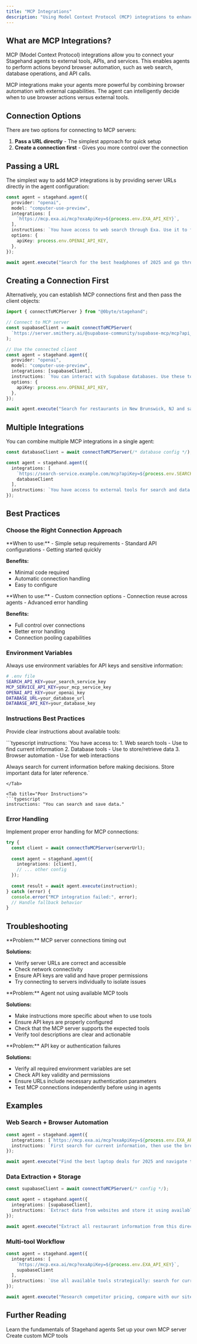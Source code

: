 ```yaml
---
title: "MCP Integrations"
description: "Using Model Context Protocol (MCP) integrations to enhance agent capabilities"
---
```


## What are MCP Integrations?

MCP (Model Context Protocol) integrations allow you to connect your Stagehand agents to external tools, APIs, and services. This enables agents to perform actions beyond browser automation, such as web search, database operations, and API calls.

<Info>
MCP integrations make your agents more powerful by combining browser automation with external capabilities. The agent can intelligently decide when to use browser actions versus external tools.
</Info>

## Connection Options

There are two options for connecting to MCP servers:

1. **Pass a URL directly** - The simplest approach for quick setup
2. **Create a connection first** - Gives you more control over the connection

## Passing a URL

The simplest way to add MCP integrations is by providing server URLs directly in the agent configuration:

```typescript
const agent = stagehand.agent({
  provider: "openai",
  model: "computer-use-preview",
  integrations: [
    `https://mcp.exa.ai/mcp?exaApiKey=${process.env.EXA_API_KEY}`,
  ],
  instructions: `You have access to web search through Exa. Use it to find current information before browsing.`,
  options: {
    apiKey: process.env.OPENAI_API_KEY,
  },
});

await agent.execute("Search for the best headphones of 2025 and go through checkout for the top recommendation");
```

## Creating a Connection First

Alternatively, you can establish MCP connections first and then pass the client objects:

```typescript
import { connectToMCPServer } from "@0byte/stagehand";

// Connect to MCP server
const supabaseClient = await connectToMCPServer(
  `https://server.smithery.ai/@supabase-community/supabase-mcp/mcp?api_key=${process.env.SMITHERY_API_KEY}`
);

// Use the connected client
const agent = stagehand.agent({
  provider: "openai", 
  model: "computer-use-preview",
  integrations: [supabaseClient],
  instructions: `You can interact with Supabase databases. Use these tools to store and retrieve data.`,
  options: {
    apiKey: process.env.OPENAI_API_KEY,
  },
});

await agent.execute("Search for restaurants in New Brunswick, NJ and save the first result to the database");
```



## Multiple Integrations

You can combine multiple MCP integrations in a single agent:

```typescript
const databaseClient = await connectToMCPServer(/* database config */);

const agent = stagehand.agent({
  integrations: [
    `https://search-service.example.com/mcp?apiKey=${process.env.SEARCH_API_KEY}`,
    databaseClient
  ],
  instructions: `You have access to external tools for search and data storage. Use these tools strategically to complete tasks efficiently.`
});
```

## Best Practices

### Choose the Right Connection Approach
<Tabs>
<Tab title="Passing a URL">
**When to use:**
- Simple setup requirements
- Standard API configurations
- Getting started quickly

**Benefits:**
- Minimal code required
- Automatic connection handling
- Easy to configure
</Tab>

<Tab title="Creating a Connection First">
**When to use:**
- Custom connection options
- Connection reuse across agents
- Advanced error handling

**Benefits:**
- Full control over connections
- Better error handling
- Connection pooling capabilities
</Tab>
</Tabs>

### Environment Variables

Always use environment variables for API keys and sensitive information:

```bash
# .env file
SEARCH_API_KEY=your_search_service_key
MCP_SERVICE_API_KEY=your_mcp_service_key
OPENAI_API_KEY=your_openai_key
DATABASE_URL=your_database_url
DATABASE_API_KEY=your_database_key
```

### Instructions Best Practices

Provide clear instructions about available tools:

<Tabs>
<Tab title="Good Instructions">
```typescript
instructions: `You have access to:
1. Web search tools - Use to find current information
2. Database tools - Use to store/retrieve data
3. Browser automation - Use for web interactions

Always search for current information before making decisions.
Store important data for later reference.`
```
</Tab>

<Tab title="Poor Instructions">
```typescript
instructions: "You can search and save data."
```
</Tab>
</Tabs>

### Error Handling

Implement proper error handling for MCP connections:

```typescript
try {
  const client = await connectToMCPServer(serverUrl);
  
  const agent = stagehand.agent({
    integrations: [client],
    // ... other config
  });
  
  const result = await agent.execute(instruction);
} catch (error) {
  console.error("MCP integration failed:", error);
  // Handle fallback behavior
}
```

## Troubleshooting

<AccordionGroup>
<Accordion title="Connection timeouts">
**Problem:** MCP server connections timing out

**Solutions:**
- Verify server URLs are correct and accessible
- Check network connectivity
- Ensure API keys are valid and have proper permissions
- Try connecting to servers individually to isolate issues
</Accordion>

<Accordion title="Tool not being used">
**Problem:** Agent not using available MCP tools

**Solutions:**
- Make instructions more specific about when to use tools
- Ensure API keys are properly configured
- Check that the MCP server supports the expected tools
- Verify tool descriptions are clear and actionable
</Accordion>

<Accordion title="Authentication errors">
**Problem:** API key or authentication failures

**Solutions:**
- Verify all required environment variables are set
- Check API key validity and permissions  
- Ensure URLs include necessary authentication parameters
- Test MCP connections independently before using in agents
</Accordion>
</AccordionGroup>

## Examples

### Web Search + Browser Automation
```typescript
const agent = stagehand.agent({
  integrations: [`https://mcp.exa.ai/mcp?exaApiKey=${process.env.EXA_API_KEY}`],
  instructions: `First search for current information, then use the browser to complete tasks based on what you find.`
});

await agent.execute("Find the best laptop deals for 2025 and navigate to purchase the top recommendation");
```

### Data Extraction + Storage
```typescript
const supabaseClient = await connectToMCPServer(/* config */);

const agent = stagehand.agent({
  integrations: [supabaseClient],
  instructions: `Extract data from websites and store it using available database tools.`
});

await agent.execute("Extract all restaurant information from this directory and save it to the database");
```

### Multi-tool Workflow
```typescript
const agent = stagehand.agent({
  integrations: [
    `https://mcp.exa.ai/mcp?exaApiKey=${process.env.EXA_API_KEY}`,
    supabaseClient
  ],
  instructions: `Use all available tools strategically: search for current info, browse websites, and store important data.`
});

await agent.execute("Research competitor pricing, compare with our site, and store the analysis");
```

## Further Reading

<CardGroup cols={3}>
<Card title="Agent Basics" icon="robot" href="/basics/agent">
  Learn the fundamentals of Stagehand agents
</Card>

<Card title="MCP Server Setup" icon="server" href="/integrations/mcp/setup">  
  Set up your own MCP server
</Card>

<Card title="Custom Tools" icon="wrench" href="/integrations/mcp/tools">
  Create custom MCP tools
</Card>
</CardGroup>
